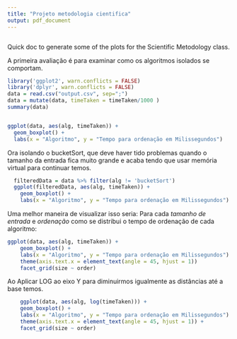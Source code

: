 ```yaml
---
title: "Projeto metodologia cientifica"
output: pdf_document
---
```

```

```

Quick doc to generate some of the plots for the Scientific Metodology class. 


A primeira avaliação é para examinar como os algoritmos isolados se comportam.


```r
library('ggplot2', warn.conflicts = FALSE)
library('dplyr', warn.conflicts = FALSE)
data = read.csv("output.csv", sep=";")
data = mutate(data, timeTaken = timeTaken/1000 )
summary(data)


ggplot(data, aes(alg, timeTaken)) +
  geom_boxplot() +
  labs(x = "Algoritmo", y = "Tempo para ordenação em Milissegundos")
```


Ora isolando o bucketSort, que deve haver tido problemas quando o tamanho da entrada fica muito grande e acaba tendo que usar memória virtual para continuar temos. 

```r
  filteredData = data %>% filter(alg != 'bucketSort')
  ggplot(filteredData, aes(alg, timeTaken)) +
    geom_boxplot() +
    labs(x = "Algoritmo", y = "Tempo para ordenação em Milissegundos")
```



Uma melhor maneira de visualizar isso seria: 
Para cada *tamanho de entrada* e *ordenação* como se distribui o tempo de ordenação de cada algoritmo: 

```r
ggplot(data, aes(alg, timeTaken)) +
    geom_boxplot() +
    labs(x = "Algoritmo", y = "Tempo para ordenação em Milissegundos") +
    theme(axis.text.x = element_text(angle = 45, hjust = 1))
    facet_grid(size ~ order)
```



Ao Aplicar LOG ao eixo Y para diminuirmos igualmente as distâncias até a base temos. 
```r

    ggplot(data, aes(alg, log(timeTaken))) +
    geom_boxplot() +
    labs(x = "Algoritmo", y = "Tempo para ordenação em Milissegundos") +
    theme(axis.text.x = element_text(angle = 45, hjust = 1)) +
    facet_grid(size ~ order)

```




